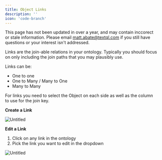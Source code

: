 ```yaml
---
title: Object Links
description: ''
icon: 'code-branch'
---
```


<Warning>This page has not been updated in over a year, and may contain inccorect or stale information.  Please email matt.abate@textql.com if you still have questions or your interest isn't addressed.</Warning>

Links are the join-able relations in your ontology. Typically you should focus on only including the join paths that you may plausibly use. 

Links can be:

- One to one
- One to Many / Many to One
- Many to Many

For links you need to select the Object on each side as well as the column to use for the join key. 

**Create a Link**

![Untitled](/images/ontology/3.png)

**Edit a Link**

1. Click on any link in the ontology
2. Pick the link you want to edit in the dropdown

![Untitled](/images/ontology/4.png)